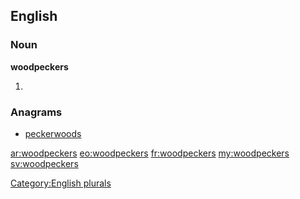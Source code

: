 ==English==

===Noun===
'''woodpeckers'''

# {{plural of|[[woodpecker]]}}

===Anagrams===
* [[peckerwoods#English|peckerwoods]]

[[Category:English plurals]]

[[ar:woodpeckers]]
[[eo:woodpeckers]]
[[fr:woodpeckers]]
[[my:woodpeckers]]
[[sv:woodpeckers]]